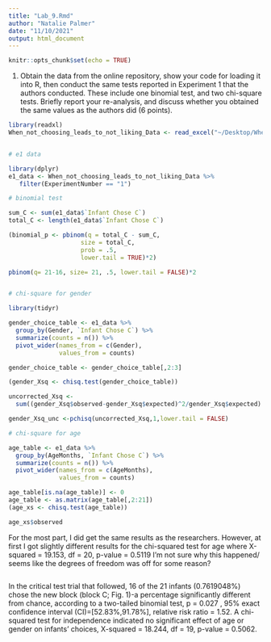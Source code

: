 ```yaml
---
title: "Lab_9.Rmd"
author: "Natalie Palmer"
date: "11/10/2021"
output: html_document
---
```


```r
knitr::opts_chunk$set(echo = TRUE)
```
1. Obtain the data from the online repository, show your code for loading it into R, then conduct the same tests reported in Experiment 1 that the authors conducted. These include one binomial test, and two chi-square tests. Briefly report your re-analysis, and discuss whether you obtained the same values as the authors did (6 points).
```r
library(readxl)
When_not_choosing_leads_to_not_liking_Data <- read_excel("~/Desktop/When not choosing leads to not liking_Data.xlsx")


# e1 data

library(dplyr)
e1_data <- When_not_choosing_leads_to_not_liking_Data %>%
   filter(ExperimentNumber == "1")

# binomial test

sum_C <- sum(e1_data$`Infant Chose C`)
total_C <- length(e1_data$`Infant Chose C`)

(binomial_p <- pbinom(q = total_C - sum_C,
                    size = total_C,
                    prob = .5,
                    lower.tail = TRUE)*2)

pbinom(q= 21-16, size= 21, .5, lower.tail = FALSE)*2


# chi-square for gender 

library(tidyr)

gender_choice_table <- e1_data %>%
  group_by(Gender, `Infant Chose C`) %>%
  summarize(counts = n()) %>%
  pivot_wider(names_from = c(Gender),
              values_from = counts)

gender_choice_table <- gender_choice_table[,2:3]

(gender_Xsq <- chisq.test(gender_choice_table))

uncorrected_Xsq <-
  sum((gender_Xsq$observed-gender_Xsq$expected)^2/gender_Xsq$expected)

gender_Xsq_unc <-pchisq(uncorrected_Xsq,1,lower.tail = FALSE)

# chi-square for age 

age_table <- e1_data %>%
  group_by(AgeMonths, `Infant Chose C`) %>%
  summarize(counts = n()) %>%
  pivot_wider(names_from = c(AgeMonths),
              values_from = counts) 

age_table[is.na(age_table)] <- 0
age_table <- as.matrix(age_table[,2:21])
(age_xs <- chisq.test(age_table))

age_xs$observed

```


For the most part, I did get the same results as the researchers. However, at first I got slightly different results for the chi-squared test for age where X-squared = 19.153, df = 20, p-value = 0.5119 I'm not sure why this happened/ seems like the degrees of freedom was off for some reason? 

```r

```

In the critical test trial that followed, 16 of the 21 infants (0.7619048%) chose the new block (block C; Fig. 1)-a percentage significantly different from chance, according to a two-tailed binomial test, p = 0.027 , 95% exact confidence interval (CI)=[52.83%,91.78%], relative risk ratio = 1.52. A chi-squared test for independence indicated no significant effect of age or gender on infants' choices, X-squared = 18.244, df = 19, p-value = 0.5062.
